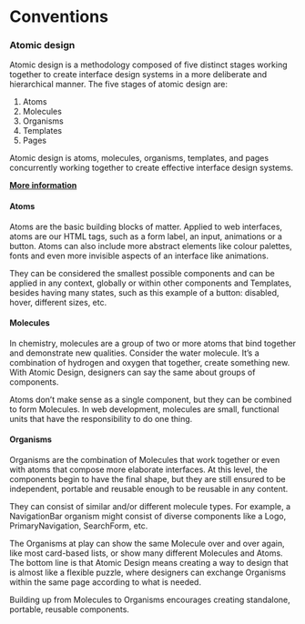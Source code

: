 
<Meta title="1. Documentations/2 - Conventions" />

# Conventions

### Atomic design
Atomic design is a methodology composed of five distinct stages working together to create interface design systems in a more deliberate and hierarchical manner. The five stages of atomic design are: 
1. Atoms
2. Molecules
3. Organisms
4. Templates
5. Pages

Atomic design is atoms, molecules, organisms, templates, and pages concurrently working together to create effective interface design systems.

[**More information**](https://bradfrost.com/blog/post/atomic-web-design/)

#### Atoms
Atoms are the basic building blocks of matter. Applied to web interfaces, atoms are our HTML tags, such as a form label, an input, animations or a button.
Atoms can also include more abstract elements like colour palettes, fonts and even more invisible aspects of an interface like animations.

They can be considered the smallest possible components and can be applied in any context, globally or within other components and Templates,
besides having many states, such as this example of a button: disabled, hover, different sizes, etc.

#### Molecules
In chemistry, molecules are a group of two or more atoms that bind together and demonstrate new qualities. Consider the water molecule.
It’s a combination of hydrogen and oxygen that together, create something new. With Atomic Design, designers can say the same about groups of components.

Atoms don’t make sense as a single component, but they can be combined to form Molecules.
In web development, molecules are small, functional units that have the responsibility to do one thing.

#### Organisms
Organisms are the combination of Molecules that work together or even with atoms that compose more elaborate interfaces. At this level, the components begin to have the final shape, but they are still ensured to be independent, portable and reusable enough to be reusable in any content.

They can consist of similar and/or different molecule types. For example, a NavigationBar organism might consist of diverse components like a Logo, PrimaryNavigation, SearchForm, etc.

The Organisms at play can show the same Molecule over and over again, like most card-based lists, or show many different Molecules and Atoms. The bottom line is that Atomic Design means creating a way to design that is almost like a flexible puzzle, where designers can exchange Organisms within the same page according to what is needed.

Building up from Molecules to Organisms encourages creating standalone, portable, reusable components.
